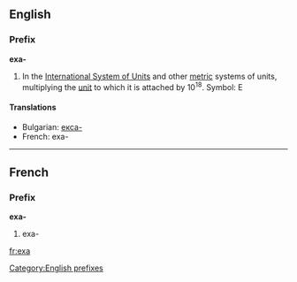 ==English==
===Prefix===
'''exa-'''

#In the [[International System of Units]] and other [[metric]] systems of units, multiplying the [[unit]] to which it is attached by 10<sup>18</sup>. Symbol: E

====Translations====

*Bulgarian: [[екса-]]
*French: exa-

----
==French==
===Prefix===
'''exa-'''

#exa-

[[Category:English prefixes]]

[[fr:exa]]
